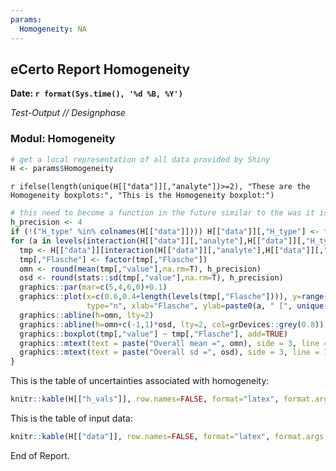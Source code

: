 ```yaml
---
params:
  Homogeneity: NA
---
```


## eCerto Report Homogeneity

**Date: `r format(Sys.time(), '%d %B, %Y')`**

*Test-Output // Designphase*

### Modul: Homogeneity

```r
# get a local representation of all data provided by Shiny
H <- params$Homogeneity
```

`r ifelse(length(unique(H[["data"]][,"analyte"])>=2), "These are the Homogeneity boxplots:", "This is the Homogeneity boxplot:")`

```r
# this need to become a function in the future similar to the was it is loved in the LTS Report/Module
h_precision <- 4
if (!("H_type" %in% colnames(H[["data"]]))) H[["data"]][,"H_type"] <- factor(rep("hom",nrow(H[["data"]])))
for (a in levels(interaction(H[["data"]][,"analyte"],H[["data"]][,"H_type"]))) {
  tmp <- H[["data"]][interaction(H[["data"]][,"analyte"],H[["data"]][,"H_type"])==a,]
  tmp[,"Flasche"] <- factor(tmp[,"Flasche"])
  omn <- round(mean(tmp[,"value"],na.rm=T), h_precision)
  osd <- round(stats::sd(tmp[,"value"],na.rm=T), h_precision)
  graphics::par(mar=c(5,4,6,0)+0.1)
  graphics::plot(x=c(0.6,0.4+length(levels(tmp[,"Flasche"]))), y=range(tmp[,"value"],na.rm=T), 
                 type="n", xlab="Flasche", ylab=paste0(a, " [", unique(tmp["unit"]),"]"), axes=F)
  graphics::abline(h=omn, lty=2)
  graphics::abline(h=omn+c(-1,1)*osd, lty=2, col=grDevices::grey(0.8))
  graphics::boxplot(tmp[,"value"] ~ tmp[,"Flasche"], add=TRUE)
  graphics::mtext(text = paste("Overall mean =", omn), side = 3, line = 2.45, adj = 1)
  graphics::mtext(text = paste("Overall sd =", osd), side = 3, line = 1.3, adj = 1)
}
```

This is the table of uncertainties associated with homogeneity:

```r
knitr::kable(H[["h_vals"]], row.names=FALSE, format="latex", format.args = list(decimal.mark = "."))
```

This is the table of input data:

```r
knitr::kable(H[["data"]], row.names=FALSE, format="latex", format.args = list(decimal.mark = "."))
```

End of Report.